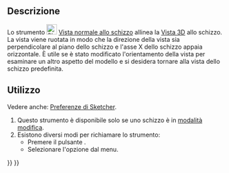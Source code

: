<languages/>

{{Docnav/it
|[[Sketcher_LeaveSketch/it|Esci]]
|[[Sketcher_ViewSection/it|Vista in sezione]]
|[[Sketcher_Workbench/it|Sketcher]]
|IconL=Sketcher_LeaveSketch.svg
|IconR=Sketcher_ViewSection.svg
|IconC=Workbench_Sketcher.svg
}}

{{GuiCommand/it
|Name=Sketcher ViewSketch
|Name/it=Sketcher Vista normale allo schizzo
|MenuLocation=Schizzo → Vista normale allo schizzo
|Workbenches=[[Sketcher_Workbench/it|Sketcher]]
|Shortcut={{KEY|Q}} {{KEY|P}}
}}

<span id="Description"></span>
==Descrizione==

Lo strumento [[Image:Sketcher_ViewSketch.svg|24px]] [[Sketcher_ViewSketch/it|Vista normale allo schizzo]] allinea la [[3D_View/it|Vista 3D]] allo schizzo. La vista viene ruotata in modo che la direzione della vista sia perpendicolare al piano dello schizzo e l'asse X dello schizzo appaia orizzontale. È utile se è stato modificato l'orientamento della vista per esaminare un altro aspetto del modello e si desidera tornare alla vista dello schizzo predefinita.

<span id="Usage"></span>
==Utilizzo==

Vedere anche: [[Sketcher_Preferences/it#Display|Preferenze di Sketcher]].

# Questo strumento è disponibile solo se uno schizzo è in [[Sketcher_EditSketch/it|modalità modifica]].
# Esistono diversi modi per richiamare lo strumento:
#* Premere il pulsante {{Button|[[Image:Sketcher_ViewSketch.svg|16px]] [[Sketcher_ViewSketch/it|Vista normale allo schizzo]]}}.
#* Selezionare l'opzione {{MenuCommand|Schizzo → [[Image:Sketcher_ViewSketch.svg|16px]] Visualizza normale allo schizzo}} dal menu.


{{Docnav/it
|[[Sketcher_LeaveSketch/it|Esci]]
|[[Sketcher_ViewSection/it|Vista in sezione]]
|[[Sketcher_Workbench/it|Sketcher]]
|IconL=Sketcher_LeaveSketch.svg
|IconR=Sketcher_ViewSection.svg
|IconC=Workbench_Sketcher.svg
}}

{{Sketcher_Tools_navi{{#translation:}}}}
{{Userdocnavi{{#translation:}}}}